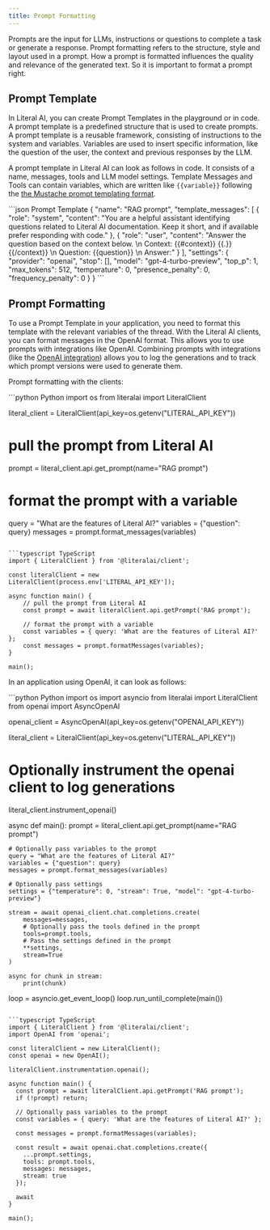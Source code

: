 ```yaml
--- 
title: Prompt Formatting
--- 
```


Prompts are the input for LLMs, instructions or questions to complete a task or generate a response. Prompt formatting refers to the structure, style and layout used in a prompt. How a prompt is formatted influences the quality and relevance of the generated text. So it is important to format a prompt right. 

## Prompt Template
In Literal AI, you can create Prompt Templates in the playground or in code. A prompt template is a predefined structure that is used to create prompts. A prompt template is a reusable framework, consisting of instructions to the system and variables. Variables are used to insert specific information, like the question of the user, the context and previous responses by the LLM. 

A prompt template in Literal AI can look as follows in code. It consists of a name, messages, tools and LLM model settings. Template Messages and Tools can contain variables, which are written like `{{variable}}` following the [the Mustache prompt templating format](https://scalate.github.io/scalate/documentation/mustache.html#Syntax). 

<CodeGroup>
```json Prompt Template
{
  "name": "RAG prompt",
  "template_messages": [
    {
      "role": "system",
      "content": "You are a helpful assistant identifying questions related to Literal AI documentation. Keep it short, and if available prefer responding with code."
    }, {
      "role": "user", 
      "content": "Answer the question based on the context below. \n
        Context: {{#context}} {{.}} {{/context}} \n
        Question: {{question}} \n
        Answer:"
    }
  ],
  "settings": {
    "provider": "openai",
    "stop": [],
    "model": "gpt-4-turbo-preview",
    "top_p": 1,
    "max_tokens": 512,
    "temperature": 0,
    "presence_penalty": 0,
    "frequency_penalty": 0
  }
}
```
</CodeGroup>


## Prompt Formatting

To use a Prompt Template in your application, you need to format this template with the relevant variables of the thread. With the Literal AI clients, you can format messages in the OpenAI format. This allows you to use prompts with integrations like OpenAI. Combining prompts with integrations (like the [OpenAI integration](/integrations/openai)) allows you to log the generations and to track which prompt versions were used to generate them.

Prompt formatting with the clients: 

<CodeGroup>
```python Python
import os
from literalai import LiteralClient

literal_client = LiteralClient(api_key=os.getenv("LITERAL_API_KEY"))

# pull the prompt from Literal AI
prompt = literal_client.api.get_prompt(name="RAG prompt")

# format the prompt with a variable
query = "What are the features of Literal AI?"
variables = {"question": query}
messages = prompt.format_messages(variables)
```

```typescript TypeScript
import { LiteralClient } from '@literalai/client';

const literalClient = new LiteralClient(process.env['LITERAL_API_KEY']);

async function main() {
    // pull the prompt from Literal AI
    const prompt = await literalClient.api.getPrompt('RAG prompt');

    // format the prompt with a variable
    const variables = { query: 'What are the features of Literal AI?' };
    const messages = prompt.formatMessages(variables);
}

main();
```
</CodeGroup>

In an application using OpenAI, it can look as follows: 

<CodeGroup>
```python Python
import os
import asyncio
from literalai import LiteralClient
from openai import AsyncOpenAI

openai_client = AsyncOpenAI(api_key=os.getenv("OPENAI_API_KEY"))

literal_client = LiteralClient(api_key=os.getenv("LITERAL_API_KEY"))
# Optionally instrument the openai client to log generations
literal_client.instrument_openai()

async def main():
    prompt = literal_client.api.get_prompt(name="RAG prompt")

    # Optionally pass variables to the prompt
    query = "What are the features of Literal AI?"
    variables = {"question": query}
    messages = prompt.format_messages(variables)

    # Optionally pass settings
    settings = {"temperature": 0, "stream": True, "model": "gpt-4-turbo-preview"}

    stream = await openai_client.chat.completions.create(
        messages=messages,
        # Optionally pass the tools defined in the prompt
        tools=prompt.tools,
        # Pass the settings defined in the prompt
        **settings,
        stream=True
    )

    async for chunk in stream:
        print(chunk)

loop = asyncio.get_event_loop()
loop.run_until_complete(main())
```

```typescript TypeScript
import { LiteralClient } from '@literalai/client';
import OpenAI from 'openai';

const literalClient = new LiteralClient();
const openai = new OpenAI();

literalClient.instrumentation.openai();

async function main() {
  const prompt = await literalClient.api.getPrompt('RAG prompt');
  if (!prompt) return;

  // Optionally pass variables to the prompt
  const variables = { query: 'What are the features of Literal AI?' };

  const messages = prompt.formatMessages(variables);

  const result = await openai.chat.completions.create({
    ...prompt.settings,
    tools: prompt.tools,
    messages: messages,
    stream: true
  });

  await 
}

main();

```
</CodeGroup>